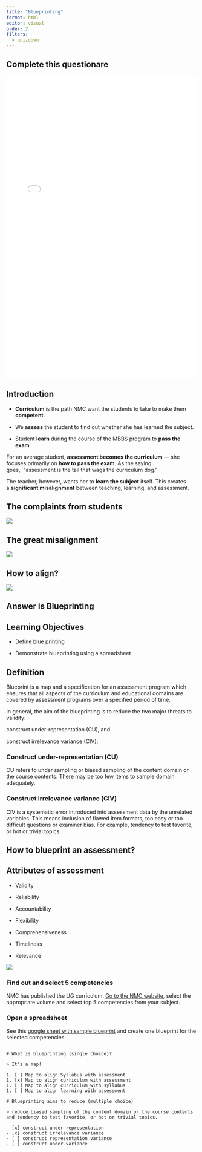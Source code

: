 ```yaml
---
title: "Blueprinting"
format: html
editor: visual
order: 2
filters:
  - quizdown
---
```


## Complete this questionare

`<iframe src="`{=html}../Education technology/webquiz.html`" width="100%" height="800" style="border:0;"></iframe>`{=html}

::: {.callout-note collapse="true"}
## Introduction

-   **Curriculum** is the path NMC want the students to take to make them **competent**.

-   We **assess** the student to find out whether she has learned the subject.

-   Student **learn** during the course of the MBBS program to **pass the exam**.
:::

For an average student, **assessment becomes the curriculum** — she focuses primarily on **how to pass the exam**. As the saying goes, \`“assessment is the tail that wags the curriculum dog.”

The teacher, however, wants her to **learn the subject** itself. This creates a **significant misalignment** between teaching, learning, and assessment.

## The complaints from students

![](https://cdn.ncbi.nlm.nih.gov/pmc/blobs/0c14/4552073/79aeac9508f1/IJABMR-5-76-g001.jpg)

## The great misalignment

![](images/clipboard-102624561.png)

## How to align?

![](images/clipboard-2078557280.png)

::: callout-tip
## Answer is Blueprinting
:::

::: callout-important
## Learning Objectives

-   Define blue printing

-   Demonstrate blueprinting using a spreadsheet
:::

## Definition

Blueprint is a map and a specification for an assessment program which ensures that all aspects of the curriculum and educational domains are covered by assessment programs over a specified period of time.

In general, the aim of the blueprinting is to reduce the two major threats to validity:

construct under-representation (CU), and

construct irrelevance variance (CIV).

### Construct under-representation (CU)

CU refers to under sampling or biased sampling of the content domain or the course contents. There may be too few items to sample domain adequately.

### Construct irrelevance variance (CIV)

CIV is a systematic error introduced into assessment data by the unrelated variables. This means inclusion of flawed item formats, too easy or too difficult questions or examiner bias. For example, tendency to test favorite, or hot or trivial topics.

## How to blueprint an assessment?

## Attributes of assessment

-   Validity

-   Reliability

-   Accountability

-   Flexibility

-   Comprehensiveness

-   Timeliness

-   Relevance

![](images/clipboard-1364578118.png)

### Find out and select 5 competencies

NMC has published the UG curriculum. [Go to the NMC website](https://www.nmc.org.in/information-desk/for-colleges/ug-curriculum/), select the appropriate volume and select top 5 competencies from your subject.

### Open a spreadsheet

See this [google sheet with sample blueprint](https://docs.google.com/spreadsheets/d/1dXwZATnu_TilYJ2INPd8A910OucE27zgOPNzBo07ddI/edit?usp=sharing) and create one blueprint for the selected competencies.

``` quizdown

# What is blueprinting (single choice)? 

> It's a map!         

1. [ ] Map to align Syllabus with assessment 
1. [x] Map to align curriculum with assessment 
1. [ ] Map to align curriculum with syllabus 
1. [ ] Map to align learning with assessment 

# Blueprinting aims to reduce (multiple choice)

> reduce biased sampling of the content domain or the course contents and tendency to test favorite, or hot or trivial topics.

- [x] construct under-representation
- [x] construct irrelevance variance
- [ ] construct representation variance
- [ ] construct under-variance
```
